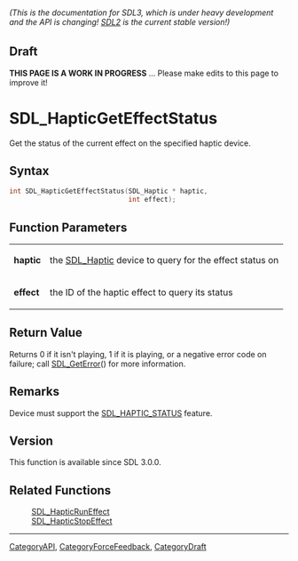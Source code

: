 ====== (This is the documentation for SDL3, which is under heavy development and the API is changing! [https://wiki.libsdl.org/ SDL2] is the current stable version!) ======

== Draft ==

'''THIS PAGE IS A WORK IN PROGRESS''' ... Please make edits to this page to improve it!
= SDL_HapticGetEffectStatus =

Get the status of the current effect on the specified haptic device.

== Syntax ==

<syntaxhighlight lang='c'>
int SDL_HapticGetEffectStatus(SDL_Haptic * haptic,
                              int effect);
</syntaxhighlight>

== Function Parameters ==

{|
|'''haptic'''
|the [[SDL_Haptic]] device to query for the effect status on
|-
|'''effect'''
|the ID of the haptic effect to query its status
|}

== Return Value ==

Returns 0 if it isn't playing, 1 if it is playing, or a negative error code
on failure; call [[SDL_GetError]]() for more information.

== Remarks ==

Device must support the [[SDL_HAPTIC_STATUS]] feature.

== Version ==

This function is available since SDL 3.0.0.

== Related Functions ==

:[[SDL_HapticRunEffect]]
:[[SDL_HapticStopEffect]]

----
[[CategoryAPI]], [[CategoryForceFeedback]], [[CategoryDraft]]


